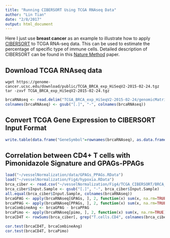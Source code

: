 ```yaml
---
title: "Running CIBERSORT Using TCGA RNAseq Data"
author: "Lin Tian"
date: "2/8/2017"
output: html_document
---
```


Here I just use **breast cancer** as an example to illustrate how to apply [CIBERSORT](https://cibersort.stanford.edu/) to TCGA RNA-seq data. This can be used to estimate the percentage of specific type of immune cells. Detailed description of CIBERSORT can be found in this [Nature Method](http://www.nature.com/nmeth/journal/v12/n5/abs/nmeth.3337.html) paper.

## Download TCGA RNAseq data

```
wget https://genome-cancer.ucsc.edu/download/public/TCGA_BRCA_exp_HiSeqV2-2015-02-24.tgz
tar -zxvf TCGA_BRCA_exp_HiSeqV2-2015-02-24.tgz
```

```r
brcaRNAseq <- read.delim("TCGA_BRCA_exp_HiSeqV2-2015-02-24/genomicMatrix", row.names=1, as.is=TRUE)
colnames(brcaRNAseq) <- gsub("[.]", "-", colnames(brcaRNAseq))
```

## Convert TCGA Gene Expression to CIBERSORT Input Format

```r
write.table(data.frame("GeneSymbol"=rownames(brcaRNAseq), as.data.frame(brcaRNAseq), row.names=NULL), file="~/Downloads/brcaCIBERSort", quote=FALSE, sep="\t", row.names=FALSE)
```

## Correlation between CD4+ T cells with Pimonidazole Signature and GPAGs-PPAGs

```r
load("~/vesselNormalization/data/GPAGs_PPAGs.RData")
load("~/vesselNormalization/Fig4/hypoxia.RData")
brca_ciber <- read.csv("~/vesselNormalization/Fig4/TCGA_CIBERSORT/BRCA_ciber.csv")
brca_ciber$Input.Sample <- gsub("[.]", "-", brca_ciber$Input.Sample)
all.equal(brca_ciber$Input.Sample, colnames(brcaRNAseq))
brcaGPAG <- apply(brcaRNAseq[GPAGs, ], 2, function(x) sum(x, na.rm=TRUE))
brcaPPAG <- apply(brcaRNAseq[PPAGs, ], 2, function(x) sum(x, na.rm=TRUE))
brcaCombineAng <- brcaGPAG - brcaPPAG
brcaPimo <- apply(brcaRNAseq[pimo, ], 2, function(x) sum(x, na.rm=TRUE))
brcaCD4T <- rowSums(brca_ciber[, grep("T.cells.CD4", colnames(brca_ciber))])

cor.test(brcaCD4T, brcaCombineAng)
cor.test(brcaCD4T, brcaPimo)
```
